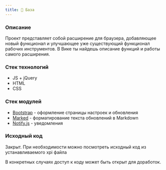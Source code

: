 ```yaml
---
title: 👋 База
---
```


### Описание

Проект представляет собой расширение для браузера, добавляющее новый функционал и улучшающее уже существующий функционал рабочих инструментов. В Вике ты найдешь описание функций и работы самого расширения.

### Стек технологий

- JS + jQuery
- HTML
- CSS

### Стек модулей

- [Bootstrap](https://getbootstrap.com/) - оформление страницы настроек и обновления
- [Marked](https://marked.js.org/) - форматирование текста обновлений в Markdown
- [Notify.js](https://notifyjs.jpillora.com/) - уведомления

### Исходный код

Закрыт.
При необходимости можно посмотреть исходный код из устанавливаемого xpi файла

В конкретных случаях доступ к коду может быть открыт для доработок.
